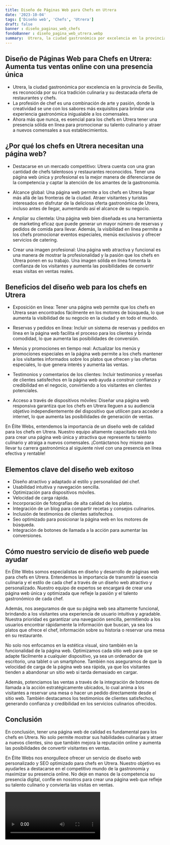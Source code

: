 ```yaml
---
title: Diseño de Páginas Web para Chefs en Utrera
date: '2023-10-04'
tags: ['Diseño web', 'Chefs', 'Utrera']
draft: false
banner : diseño_paginas_web_chefs
fondoBanner : diseño_pagina_web_utrera.webp
summary:  Utrera, la ciudad gastronómica por excelencia en la provincia de Sevilla, es reconocida por su rica tradición culinaria y su destacada oferta de restaurantes y chefs. La profesión de chef es una combinación de arte y pasión, donde la creatividad se une con los sabores más exquisitos para brindar una experiencia gastronómica inigualable a los comensales. Ahora más que nunca, es esencial para los chefs en Utrera tener una presencia sólida en línea para promocionar su talento culinario y atraer a nuevos comensales a sus establecimientos.
---
```


## Diseño de Páginas Web para Chefs en Utrera: Aumenta tus ventas online con una presencia única

* Utrera, la ciudad gastronómica por excelencia en la provincia de Sevilla, es reconocida por su rica tradición culinaria y su destacada oferta de restaurantes y chefs.
* La profesión de chef es una combinación de arte y pasión, donde la creatividad se une con los sabores más exquisitos para brindar una experiencia gastronómica inigualable a los comensales.
* Ahora más que nunca, es esencial para los chefs en Utrera tener una presencia sólida en línea para promocionar su talento culinario y atraer a nuevos comensales a sus establecimientos.

## ¿Por qué los chefs en Utrera necesitan una página web?

* Destacarse en un mercado competitivo: Utrera cuenta con una gran cantidad de chefs talentosos y restaurantes reconocidos. Tener una página web única y profesional es la mejor manera de diferenciarse de la competencia y captar la atención de los amantes de la gastronomía.

* Alcance global: Una página web permite a los chefs en Utrera llegar más allá de las fronteras de la ciudad. Atraer visitantes y turistas interesados en disfrutar de la deliciosa oferta gastronómica de Utrera, incluso antes de llegar, aumentando así el alcance de su negocio.

* Ampliar su clientela: Una página web bien diseñada es una herramienta de marketing eficaz que puede generar un mayor número de reservas y pedidos de comida para llevar. Además, la visibilidad en línea permite a los chefs promocionar eventos especiales, menús exclusivos y ofrecer servicios de catering.

* Crear una imagen profesional: Una página web atractiva y funcional es una manera de mostrar la profesionalidad y la pasión que los chefs en Utrera ponen en su trabajo. Una imagen sólida en línea fomenta la confianza de los visitantes y aumenta las posibilidades de convertir esas visitas en ventas reales.

## Beneficios del diseño web para los chefs en Utrera

* Exposición en línea: Tener una página web permite que los chefs en Utrera sean encontrados fácilmente en los motores de búsqueda, lo que aumenta la visibilidad de su negocio en la ciudad y en todo el mundo.

* Reservas y pedidos en línea: Incluir un sistema de reservas y pedidos en línea en la página web facilita el proceso para los clientes y brinda comodidad, lo que aumenta las posibilidades de conversión.

* Menús y promociones en tiempo real: Actualizar los menús y promociones especiales en la página web permite a los chefs mantener a los visitantes informados sobre los platos que ofrecen y las ofertas especiales, lo que genera interés y aumenta las ventas.

* Testimonios y comentarios de los clientes: Incluir testimonios y reseñas de clientes satisfechos en la página web ayuda a construir confianza y credibilidad en el negocio, convirtiendo a los visitantes en clientes potenciales.

* Acceso a través de dispositivos móviles: Diseñar una página web responsiva garantiza que los chefs en Utrera lleguen a su audiencia objetivo independientemente del dispositivo que utilicen para acceder a internet, lo que aumenta las posibilidades de generación de ventas.

En Élite Webs, entendemos la importancia de un diseño web de calidad para los chefs en Utrera. Nuestro equipo altamente capacitado está listo para crear una página web única y atractiva que represente tu talento culinario y atraiga a nuevos comensales. ¡Contáctanos hoy mismo para llevar tu carrera gastronómica al siguiente nivel con una presencia en línea efectiva y rentable!

<GifSeo />

<Cta />

## Elementos clave del diseño web exitoso

- Diseño atractivo y adaptado al estilo y personalidad del chef.
- Usabilidad intuitiva y navegación sencilla.
- Optimización para dispositivos móviles.
- Velocidad de carga rápida.
- Incorporación de fotografías de alta calidad de los platos.
- Integración de un blog para compartir recetas y consejos culinarios.
- Inclusión de testimonios de clientes satisfechos.
- Seo optimizado para posicionar la página web en los motores de búsqueda.
- Integración de botones de llamada a la acción para aumentar las conversiones.

## Cómo nuestro servicio de diseño web puede ayudar

En Élite Webs somos especialistas en diseño y desarrollo de páginas web para chefs en Utrera. Entendemos la importancia de transmitir la esencia culinaria y el estilo de cada chef a través de un diseño web atractivo y personalizado. Nuestro equipo de expertos se encargará de crear una página web única y optimizada que refleje la pasión y el talento gastronómico de cada chef.

Además, nos aseguramos de que su página web sea altamente funcional, brindando a los visitantes una experiencia de usuario intuitiva y agradable. Nuestra prioridad es garantizar una navegación sencilla, permitiendo a los usuarios encontrar rápidamente la información que buscan, ya sea los platos que ofrece el chef, información sobre su historia o reservar una mesa en su restaurante.

No solo nos enfocamos en la estética visual, sino también en la funcionalidad de la página web. Optimizamos cada sitio web para que se adapte fácilmente a cualquier dispositivo, ya sea un ordenador de escritorio, una tablet o un smartphone. También nos aseguramos de que la velocidad de carga de la página web sea rápida, ya que los visitantes tienden a abandonar un sitio web si tarda demasiado en cargar.

Además, potenciamos las ventas a través de la integración de botones de llamada a la acción estratégicamente ubicados, lo cual anima a los visitantes a reservar una mesa o hacer un pedido directamente desde el sitio web. También destacamos los testimonios de clientes satisfechos, generando confianza y credibilidad en los servicios culinarios ofrecidos.

## Conclusión

En conclusión, tener una página web de calidad es fundamental para los chefs en Utrera. No solo permite mostrar sus habilidades culinarias y atraer a nuevos clientes, sino que también mejora la reputación online y aumenta las posibilidades de convertir visitantes en ventas.

En Élite Webs nos enorgullece ofrecer un servicio de diseño web personalizado y SEO optimizado para chefs en Utrera. Nuestro objetivo es ayudarles a destacarse en el competitivo mundo de la gastronomía y maximizar su presencia online. No deje en manos de la competencia su presencia digital, confíe en nosotros para crear una página web que refleje su talento culinario y convierta las visitas en ventas.

<Video />

<CtaBot job='Chefs' city='Utrera'/>

<Gmaps query='Utrera+españa+maps' />